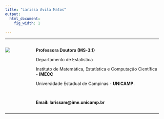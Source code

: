 ```yaml
---
title: "Larissa Avila Matos"
output:
  html_document:
    fig_width: 1
    
---
```


<style>
.column-left{
  float: left;
  width: 20%;
  text-align: left;
}
.column-right{
  float: right;
  width: 80%;
  text-align: left;
}
.column{
  float: left;
  width: 100%;
  text-align: left;
</style>

----

<div class="column-left">
![](imagens/foto2.png)

</div>
<div class="column-right">
**Professora Doutora (MS-3.1)**

Departamento de Estatística

Instituto de Matemática, Estatística e Computação Científica - **IMECC**

Universidade Estadual de Campinas - **UNICAMP**.

</br>

**Email: larissam\@ime.unicamp.br**
</div>

<div class="column">
----

<!-- </div> -->

<!-- <div class="column"> -->

<!-- <style> -->
<!-- .column-1{ -->
<!--   float: left; -->
<!--   width: 20%; -->
<!--   text-align: left; -->
<!-- } -->
<!-- .column-2{ -->
<!--   float: left; -->
<!--   width: 20%; -->
<!--   text-align: left; -->
<!-- } -->
<!-- .column-3{ -->
<!--   float: left; -->
<!--   width: 20%; -->
<!--   text-align: left; -->
<!-- } -->
<!-- .column-4{ -->
<!--   float: left; -->
<!--   width: 20%; -->
<!--   text-align: left; -->
<!-- } -->
<!-- .column-5{ -->
<!--   float: left; -->
<!--   width: 20%; -->
<!--   text-align: left; -->
<!-- } -->
<!-- </style> -->

<!-- </div> -->
<!-- <div class="column-1"> -->
<!-- ![](imagens/git.png){height="36px" width="36px"} [larissamatos](https://github.com/larissamatos)  -->
<!-- </div> -->
<!-- <div class="column-2"> -->
<!-- ![](imagens/Linkedin.png){height="36px" width="36px"} [Linkedin](https://www.linkedin.com/feed/) -->
<!-- <div class="column-3"> -->

<!-- </div> -->
<!-- <div class="column-4"> -->

<!-- </div> -->
<!-- <div class="column-5"> -->

<!-- </div> -->
<!-- </div> -->

